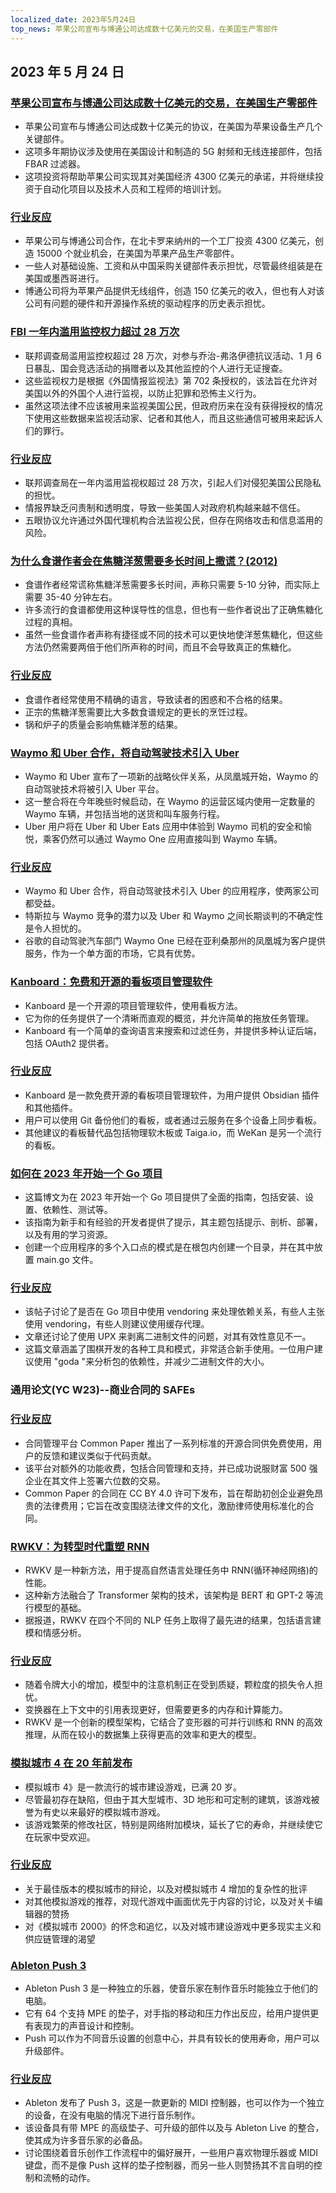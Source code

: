 ```yaml
---
localized_date: 2023年5月24日
top_news: 苹果公司宣布与博通公司达成数十亿美元的交易，在美国生产零部件
---
```


## 2023 年 5 月 24 日

### [苹果公司宣布与博通公司达成数十亿美元的交易，在美国生产零部件](https://www.macrumors.com/2023/05/23/apple-announces-deal-to-make-components-in-the-usa/)

- 苹果公司宣布与博通公司达成数十亿美元的协议，在美国为苹果设备生产几个关键部件。
- 这项多年期协议涉及使用在美国设计和制造的 5G 射频和无线连接部件，包括 FBAR 过滤器。
- 这项投资将帮助苹果公司实现其对美国经济 4300 亿美元的承诺，并将继续投资于自动化项目以及技术人员和工程师的培训计划。

### [行业反应](http://news.ycombinator.com/item?id=36044977)

- 苹果公司与博通公司合作，在北卡罗来纳州的一个工厂投资 4300 亿美元，创造 15000 个就业机会，在美国为苹果产品生产零部件。
- 一些人对基础设施、工资和从中国采购关键部件表示担忧，尽管最终组装是在美国或墨西哥进行。
- 博通公司将为苹果产品提供无线组件，创造 150 亿美元的收入，但也有人对该公司有问题的硬件和开源操作系统的驱动程序的历史表示担忧。

### [FBI 一年内滥用监控权力超过 28 万次](https://www.theregister.com/2023/05/22/fbi_fisa_abuse/)

- 联邦调查局滥用监控权超过 28 万次，对参与乔治-弗洛伊德抗议活动、1 月 6 日暴乱、国会竞选活动的捐赠者以及其他监控的个人进行无证搜查。
- 这些监视权力是根据《外国情报监视法》第 702 条授权的，该法旨在允许对美国以外的外国个人进行监视，以防止犯罪和恐怖主义行为。
- 虽然这项法律不应该被用来监视美国公民，但政府历来在没有获得授权的情况下使用这些数据来监视活动家、记者和其他人，而且这些通信可被用来起诉人们的罪行。

### [行业反应](http://news.ycombinator.com/item?id=36041059)

- 联邦调查局在一年内滥用监视权超过 28 万次，引起人们对侵犯美国公民隐私的担忧。
- 情报界缺乏问责制和透明度，导致一些美国人对政府机构越来越不信任。
- 五眼协议允许通过外国代理机构合法监视公民，但存在网络攻击和信息滥用的风险。

### [为什么食谱作者会在焦糖洋葱需要多长时间上撒谎？(2012)](https://slate.com/human-interest/2012/05/how-to-cook-onions-why-recipe-writers-lie-and-lie-about-how-long-they-take-to-caramelize.html)

- 食谱作者经常谎称焦糖洋葱需要多长时间，声称只需要 5-10 分钟，而实际上需要 35-40 分钟左右。
- 许多流行的食谱都使用这种误导性的信息，但也有一些作者说出了正确焦糖化过程的真相。
- 虽然一些食谱作者声称有捷径或不同的技术可以更快地使洋葱焦糖化，但这些方法仍然需要两倍于他们所声称的时间，而且不会导致真正的焦糖化。

### [行业反应](http://news.ycombinator.com/item?id=36038796)

- 食谱作者经常使用不精确的语言，导致读者的困惑和不合格的结果。
- 正宗的焦糖洋葱需要比大多数食谱规定的更长的烹饪过程。
- 锅和炉子的质量会影响焦糖洋葱的结果。

### [Waymo 和 Uber 合作，将自动驾驶技术引入 Uber](https://blog.waymo.com/2023/05/waymo-and-uber-partner-to-bring-waymos.html)

- Waymo 和 Uber 宣布了一项新的战略伙伴关系，从凤凰城开始，Waymo 的自动驾驶技术将被引入 Uber 平台。
- 这一整合将在今年晚些时候启动，在 Waymo 的运营区域内使用一定数量的 Waymo 车辆，并包括当地的送货和叫车服务行程。
- Uber 用户将在 Uber 和 Uber Eats 应用中体验到 Waymo 司机的安全和愉悦，乘客仍然可以通过 Waymo One 应用直接叫到 Waymo 车辆。

### [行业反应](http://news.ycombinator.com/item?id=36043322)

- Waymo 和 Uber 合作，将自动驾驶技术引入 Uber 的应用程序，使两家公司都受益。
- 特斯拉与 Waymo 竞争的潜力以及 Uber 和 Waymo 之间长期谈判的不确定性是令人担忧的。
- 谷歌的自动驾驶汽车部门 Waymo One 已经在亚利桑那州的凤凰城为客户提供服务，作为一个单方面的市场，它具有优势。

### [Kanboard：免费和开源的看板项目管理软件](https://kanboard.org/)

- Kanboard 是一个开源的项目管理软件，使用看板方法。
- 它为你的任务提供了一个清晰而直观的概览，并允许简单的拖放任务管理。
- Kanboard 有一个简单的查询语言来搜索和过滤任务，并提供多种认证后端，包括 OAuth2 提供者。

### [行业反应](http://news.ycombinator.com/item?id=36047861)

- Kanboard 是一款免费开源的看板项目管理软件，为用户提供 Obsidian 插件和其他插件。
- 用户可以使用 Git 备份他们的看板，或者通过云服务在多个设备上同步看板。
- 其他建议的看板替代品包括物理软木板或 Taiga.io，而 WeKan 是另一个流行的看板。

### [如何在 2023 年开始一个 Go 项目](https://boyter.org/posts/how-to-start-go-project-2023/)

- 这篇博文为在 2023 年开始一个 Go 项目提供了全面的指南，包括安装、设置、依赖性、测试等。
- 该指南为新手和有经验的开发者提供了提示，其主题包括提示、剖析、部署，以及有用的学习资源。
- 创建一个应用程序的多个入口点的模式是在根包内创建一个目录，并在其中放置 main.go 文件。

### [行业反应](http://news.ycombinator.com/item?id=36046662)

- 该帖子讨论了是否在 Go 项目中使用 vendoring 来处理依赖关系，有些人主张使用 vendoring，有些人则建议使用缓存代理。
- 文章还讨论了使用 UPX 来剥离二进制文件的问题，对其有效性意见不一。
- 这篇文章涵盖了围棋开发的各种工具和模式，非常适合新手使用。一位用户建议使用 "goda "来分析包的依赖性，并减少二进制文件的大小。

### 通用论文(YC W23)--商业合同的 SAFEs

### [行业反应](http://news.ycombinator.com/item?id=36043944)

- 合同管理平台 Common Paper 推出了一系列标准的开源合同供免费使用，用户的反馈和建议类似于代码贡献。
- 该平台对额外的功能收费，包括合同管理和支持，并已成功说服财富 500 强企业在其文件上签署六位数的交易。
- Common Paper 的合同在 CC BY 4.0 许可下发布，旨在帮助初创企业避免昂贵的法律费用；它旨在改变围绕法律文件的文化，激励律师使用标准化的合同。

### [RWKV：为转型时代重塑 RNN](https://arxiv.org/abs/2305.13048)

- RWKV 是一种新方法，用于提高自然语言处理任务中 RNN(循环神经网络)的性能。
- 这种新方法融合了 Transformer 架构的技术，该架构是 BERT 和 GPT-2 等流行模型的基础。
- 据报道，RWKV 在四个不同的 NLP 任务上取得了最先进的结果，包括语言建模和情感分析。

### [行业反应](http://news.ycombinator.com/item?id=36038868)

- 随着令牌大小的增加，模型中的注意机制正在受到质疑，颗粒度的损失令人担忧。
- 变换器在上下文中的引用表现更好，但需要更多的内存和计算能力。
- RWKV 是一个创新的模型架构，它结合了变形器的可并行训练和 RNN 的高效推理，从而在较小的数据集上获得更高的效率和更大的模型。

### [模拟城市 4 在 20 年前发布](https://www.rockpapershotgun.com/simcity-4-the-greatest-citybuilder-of-all-time-was-released-20-years-ago)

- 模拟城市 4》是一款流行的城市建设游戏，已满 20 岁。
- 尽管最初存在缺陷，但由于其大型城市、3D 地形和可定制的建筑，该游戏被誉为有史以来最好的模拟城市游戏。
- 该游戏繁荣的修改社区，特别是网络附加模块，延长了它的寿命，并继续使它在玩家中受欢迎。

### [行业反应](http://news.ycombinator.com/item?id=36038950)

- 关于最佳版本的模拟城市的辩论，以及对模拟城市 4 增加的复杂性的批评
- 对其他模拟游戏的推荐，对现代游戏中画面优先于内容的讨论，以及对关卡编辑器的赞扬
- 对《模拟城市 2000》的怀念和追忆，以及对城市建设游戏中更多现实主义和供应链管理的渴望

### [Ableton Push 3](https://www.ableton.com/en/push/)

- Ableton Push 3 是一种独立的乐器，使音乐家在制作音乐时能独立于他们的电脑。
- 它有 64 个支持 MPE 的垫子，对手指的移动和压力作出反应，给用户提供更有表现力的声音设计和控制。
- Push 可以作为不同音乐设置的创意中心，并具有较长的使用寿命，用户可以升级部件。

### [行业反应](http://news.ycombinator.com/item?id=36041432)

- Ableton 发布了 Push 3，这是一款更新的 MIDI 控制器，也可以作为一个独立的设备，在没有电脑的情况下进行音乐制作。
- 该设备具有带 MPE 的高级垫子、可升级的部件以及与 Ableton Live 的整合，使其成为许多音乐家的必备品。
- 讨论围绕着音乐创作工作流程中的偏好展开，一些用户喜欢物理乐器或 MIDI 键盘，而不是像 Push 这样的垫子控制器，而另一些人则赞扬其不言自明的控制和流畅的动作。
